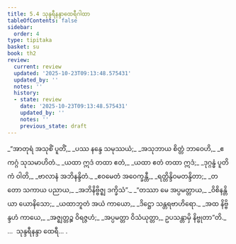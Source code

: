 ```yaml
---
title: 5.4 သုန္ဒရီနန္ဒာထေရီဂါထာ
tableOfContents: false
sidebar:
  order: 4
type: tipitaka
basket: su
book: th2
review:
  current: review
  updated: '2025-10-23T09:13:48.575431'
  updated_by: ''
  notes: ''
  history:
  - state: review
    date: '2025-10-23T09:13:48.575431'
    updated_by: ''
    notes: ''
    previous_state: draft
---
```



<ReviewStatus review={frontmatter.review} showDetails={true} />

<HypothesisAnnotation frontmatter={frontmatter} />

<DynamicBreadcrumb />

<Division number="82" book="th2" e="ch" v="19" p="389">

<Paragraph number="127" type="verses" book="th2">
_“အာတုရံ အသုစိံ ပူတိံ,_  
_ပဿ နန္ဒေ သမုဿယံ;_  
_အသုဘာယ စိတ္တံ ဘာဝေဟိ,_  
_ဧကဂ္ဂံ သုသမာဟိတံ._  

</Paragraph>

</Division>
<Division number="83" book="th2" e="ch" v="19" p="389">

<Paragraph number="128" type="verses" book="th2">
_ယထာ ဣဒံ တထာ ဧတံ,_  
_ယထာ ဧတံ တထာ ဣဒံ;_  
_ဒုဂ္ဂန္ဓံ ပူတိကံ ဝါတိ,_  
_ဗာလာနံ အဘိနန္ဒိတံ._  

</Paragraph>

</Division>
<Division number="84" book="th2" e="ch" v="19" p="389">

<Paragraph number="129" type="verses" book="th2">
_ဧဝမေတံ အဝေက္ခန္တီ,_  
_ရတ္တိန္ဒိဝမတန္ဒိတာ;_  
_တတော သကာယ ပညာယ,_  
_အဘိနိဗ္ဗိဇ္ဈ ဒက္ခိသံ”._  

</Paragraph>

</Division>
<Division number="85" book="th2" e="ch" v="19" p="389">

<Paragraph number="130" type="verses" book="th2">
_“တဿာ မေ အပ္ပမတ္တာယ,_  
_ဝိစိနန္တိယာ ယောနိသော;_  
_ယထာဘူတံ အယံ ကာယော,_  
_ဒိဋ္ဌော သန္တရဗာဟိရော._  

</Paragraph>

</Division>
<Division number="86" book="th2" e="ch" v="19" p="389">

<Paragraph number="131" type="verses" book="th2">
_အထ နိဗ္ဗိန္ဒဟံ ကာယေ,_  
_အဇ္ဈတ္တဉ္စ ဝိရဇ္ဇဟံ;_  
_အပ္ပမတ္တာ ဝိသံယုတ္တာ,_  
ဥပသန္တာမှိ နိဗ္ဗုတာ”တိ._  


</Paragraph>
</Division>

<Paragraph number="132" type="center" book="th2">
…  သုန္ဒရီနန္ဒာ ထေရီ… .
</Paragraph>
